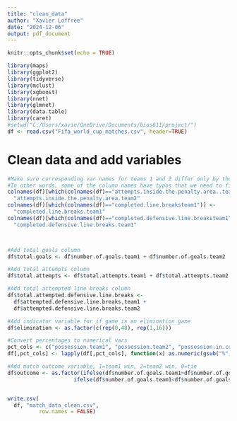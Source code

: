 ```yaml
---
title: "clean_data"
author: "Xavier Loffree"
date: "2024-12-06"
output: pdf_document
---
```


```r
knitr::opts_chunk$set(echo = TRUE)
```


```r
library(maps)
library(ggplot2)
library(tidyverse)
library(mclust)
library(xgboost)
library(nnet)
library(glmnet)
library(data.table)
library(caret)
#setwd("C:/Users/xavie/OneDrive/Documents/bios611/project/")
df <- read.csv("Fifa_world_cup_matches.csv", header=TRUE)

```

# Clean data and add variables

```r
#Make sure corresponding var names for teams 1 and 2 differ only by the team number
#In other words, some of the column names have typos that we need to fix
colnames(df)[which(colnames(df)=="attempts.inside.the.penalty.area..team2")] <-
  "attempts.inside.the.penalty.area.team2"
colnames(df)[which(colnames(df)=="completed.line.breaksteam1")] <-
  "completed.line.breaks.team1"
colnames(df)[which(colnames(df)=="completed.defensive.line.breaksteam1")] <-
  "completed.defensive.line.breaks.team1"



#Add total goals column
df$total.goals <- df$number.of.goals.team1 + df$number.of.goals.team2

#Add total attempts column
df$total.attempts <- df$total.attempts.team1 + df$total.attempts.team2

#Add total attempted line breaks column
df$total.attempted.defensive.line.breaks <- 
  df$attempted.defensive.line.breaks.team1 +
  df$attempted.defensive.line.breaks.team2

#Add indicator variable for if game is an elimination game
df$elimination <- as.factor(c(rep(0,48), rep(1,16)))

#Convert percentages to numerical vars
pct_cols <- c("possession.team1", "possession.team2", "possession.in.contest")
df[,pct_cols] <- lapply(df[,pct_cols], function(x) as.numeric(gsub("%", "", x)))

#Add match outcome variable, 1=team1 win, 2=team2 win, 0=tie
df$outcome <- as.factor(ifelse(df$number.of.goals.team1>df$number.of.goals.team2,1,
                     ifelse(df$number.of.goals.team1<df$number.of.goals.team2,2,0)))


write.csv(
  df, "match_data_clean.csv",
          row.names = FALSE)

```